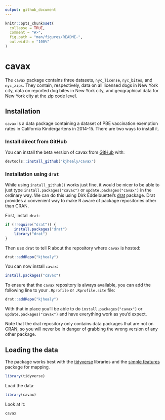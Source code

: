 ```yaml
---
output: github_document
---
```


<!-- README.md is generated from README.Rmd. Please edit that file -->

```r
knitr::opts_chunk$set(
  collapse = TRUE,
  comment = "#>",
  fig.path = "man/figures/README-",
  out.width = "100%"
)
```

# cavax

<!-- badges: start -->
<!-- badges: end -->


The `cavax` package contains three datasets, `nyc_license`, `nyc_bites`, and `nyc_zips`. They contain, respectively, data on all licensed dogs in New York city, data on reported dog bites in New York city, and geographical data for New York city at the zip code level.


## Installation

`cavax` is a data package containing a dataset of PBE vaccination exemption rates in California Kindergartens in 2014-15. There are two ways to install it.

### Install direct from GitHub

You can install the beta version of cavax from [GitHub](https://github.com/kjhealy/cavax) with:

``` r
devtools::install_github("kjhealy/cavax")
```

### Installation using `drat`

While using `install_github()` works just fine, it would be nicer to be able to just type `install.packages("cavax")` or `update.packages("cavax")` in the ordinary way. We can do this using Dirk Eddelbuettel's [drat](http://eddelbuettel.github.io/drat/DratForPackageUsers.html) package. Drat provides a convenient way to make R aware of package repositories other than CRAN.

First, install `drat`:

```r
if (!require("drat")) {
    install.packages("drat")
    library("drat")
}
```

Then use `drat` to tell R about the repository where `cavax` is hosted:

```r
drat::addRepo("kjhealy")
```

You can now install `cavax`:

```r
install.packages("cavax")
```

To ensure that the `cavax` repository is always available, you can add the following line to your `.Rprofile` or `.Rprofile.site` file:

```r
drat::addRepo("kjhealy")
```

With that in place you'll be able to do `install.packages("cavax")` or `update.packages("cavax")` and have everything work as you'd expect. 

Note that the drat repository only contains data packages that are not on CRAN, so you will never be in danger of grabbing the wrong version of any other package.


## Loading the data

The package works best with the [tidyverse](http://tidyverse.org/) libraries and the [simple features](https://r-spatial.github.io/sf/index.html) package for mapping.

```r
library(tidyverse)
```

Load the data:

```r
library(cavax)
```

Look at it:

```r
cavax
```
